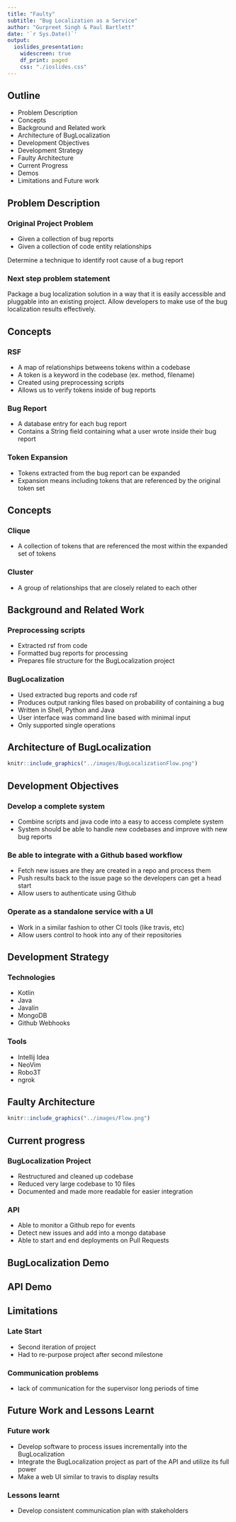 ```yaml
---
title: "Faulty"
subtitle: "Bug Localization as a Service"
author: "Gurpreet Singh & Paul Bartlett"
date: '`r Sys.Date()`'
output:
  ioslides_presentation:
    widescreen: true
    df_print: paged
    css: "./ioslides.css"
---
```


## Outline
- Problem Description
- Concepts
- Background and Related work
- Architecture of BugLocalization
- Development Objectives
- Development Strategy
- Faulty Architecture
- Current Progress
- Demos
- Limitations and Future work

## Problem Description

### Original Project Problem
- Given a collection of bug reports 
- Given a collection of code entity relationships

Determine a technique to identify root cause of a bug report

### Next step problem statement

Package a bug localization solution in a way that it is easily accessible
and pluggable into an existing project. 
Allow developers to make use of the bug localization results effectively.

## Concepts {.smaller}

### RSF
- A map of relationships betweens tokens within a codebase
- A token is a keyword in the codebase (ex. method, filename)
- Created using preprocessing scripts
- Allows us to verify tokens inside of bug reports

### Bug Report
- A database entry for each bug report
- Contains a String field containing what a user wrote inside their bug report

### Token Expansion
- Tokens extracted from the bug report can be expanded
- Expansion means including tokens that are referenced by the original token set 

## Concepts {.smaller}

### Clique
- A collection of tokens that are referenced the most within the expanded set of tokens

### Cluster
- A group of relationships that are closely related to each other

## Background and Related Work

### Preprocessing scripts
- Extracted rsf from code 
- Formatted bug reports for processing 
- Prepares file structure for the BugLocalization project

### BugLocalization
- Used extracted bug reports and code rsf
- Produces output ranking files based on probability of containing a bug
- Written in Shell, Python and Java
- User interface was command line based with minimal input
- Only supported single operations

## Architecture of BugLocalization {.smaller}
```r
knitr::include_graphics("../images/BugLocalizationFlow.png")
```

## Development Objectives {.smaller}

### Develop a complete system
- Combine scripts and java code into a easy to access complete system
- System should be able to handle new codebases and improve with new bug reports

### Be able to integrate with a Github based workflow
- Fetch new issues are they are created in a repo and process them
- Push results back to the issue page so the developers can get a head start
- Allow users to authenticate using Github

### Operate as a standalone service with a UI
- Work in a similar fashion to other CI tools (like travis, etc)
- Allow users control to hook into any of their repositories 

## Development Strategy {.smaller}

### Technologies
- Kotlin
- Java
- Javalin
- MongoDB
- Github Webhooks

### Tools
- Intellij Idea
- NeoVim
- Robo3T
- ngrok

## Faulty Architecture {.smaller}

```r
knitr::include_graphics("../images/Flow.png")
```

## Current progress {.smaller}

### BugLocalization Project
- Restructured and cleaned up codebase
- Reduced very large codebase to 10 files 
- Documented and made more readable for easier integration 

### API
- Able to monitor a Github repo for events
- Detect new issues and add into a mongo database
- Able to start and end deployments on Pull Requests

## BugLocalization Demo

## API Demo

## Limitations

### Late Start
- Second iteration of project
- Had to re-purpose project after second milestone

### Communication problems 
- lack of communication for the supervisor long periods of time

## Future Work and Lessons Learnt

### Future work
- Develop software to process issues incrementally into the BugLocalization
- Integrate the BugLocalization project as part of the API and utilize its full power
- Make a web UI similar to travis to display results 

### Lessons learnt
- Develop consistent communication plan with stakeholders
